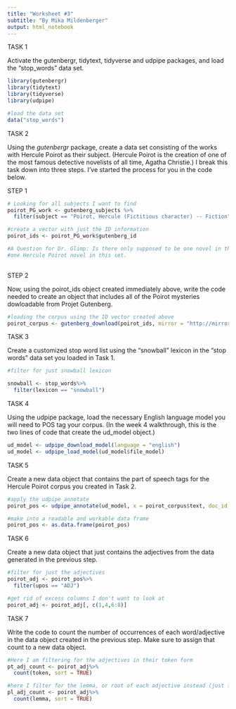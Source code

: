 ---
title: "Worksheet #3"
subtitle: "By Mika Mildenberger"
output: html_notebook
---


TASK 1

Activate the gutenbergr, tidytext, tidyverse and udpipe packages, and load the "stop_words" data set.

```{r}
library(gutenbergr)
library(tidytext)
library(tidyverse)
library(udpipe)

#load the data set
data("stop_words")

```


TASK 2

Using the *gutenbergr* package, create a data set consisting of the works with Hercule Poirot as their subject.  (Hercule Poirot is the creation of one of the most famous detective novelists of all time, Agatha Christie.)  I break this task down into three steps.  I've started the process for you in the code below.

STEP 1

```{r}
# Looking for all subjects I want to find
poirot_PG_work <- gutenberg_subjects %>%
  filter(subject == "Poirot, Hercule (Fictitious character) -- Fiction")

#create a vector with just the ID information
poirot_ids <- poirot_PG_work$gutenberg_id

#A Question for Dr. Glimp: Is there only supposed to be one novel in this group? I can only seem to find
#one Hercule Poirot novel in this set.
  
```

STEP 2

Now, using the poirot_ids object created immediately above, write the code needed to create an object that includes all of the Poirot mysteries dowloadable from Projet Gutenberg.

```{r}
#loading the corpus using the ID vector created above
poirot_corpus <- gutenberg_download(poirot_ids, mirror = "http://mirrors.xmission.com/gutenberg/")

```


TASK 3

Create a customized stop word list using the "snowball" lexicon in the "stop words" data set you loaded in Task 1.

```{r}
#filter for just snowball lexicon

snowball <- stop_words%>%
  filter(lexicon == "snowball")

```

TASK 4

Using the udpipe package, load the necessary English language model you will need to POS tag your corpus.  (In the week 4 walkthrough, this is the two lines of code that create the ud_model object.)

```{r}
ud_model <- udpipe_download_model(language = "english")
ud_model <- udpipe_load_model(ud_model$file_model)

```

TASK 5

Create a new data object that contains the part of speech tags for the Hercule Poirot corpus you created in Task 2.

```{r}
#apply the udpipe_annotate
poirot_pos <- udpipe_annotate(ud_model, x = poirot_corpus$text, doc_id = poirot_corpus$gutenberg_id)

#make into a readable and workable data frame
poirot_pos <- as.data.frame(poirot_pos)

```

TASK 6

Create a new data object that just contains the adjectives from the data generated in the previous step.

```{r}
#filter for just the adjectives
poirot_adj <- poirot_pos%>%
  filter(upos == "ADJ")

#get rid of excess columns I don't want to look at
poirot_adj <- poirot_adj[, c(1,4,6:8)]

```


TASK 7

Write the code to count the number of occurrences of each word/adjective in the data object created in the previous step. Make sure to assign that count to a new data object. 

```{r}

#Here I am filtering for the adjectives in their token form
pt_adj_count <- poirot_adj%>%
  count(token, sort = TRUE)

#here I filter for the lemma, or root of each adjective instead (just for curiosity's sake)
pl_adj_count <- poirot_adj%>%
  count(lemma, sort = TRUE)




```




